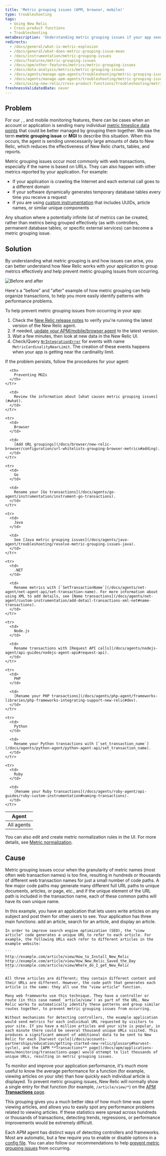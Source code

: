 ```yaml
---
title: 'Metric grouping issues (APM, browser, mobile)'
type: troubleshooting
tags:
  - Using New Relic
  - Cross-product functions
  - Troubleshooting
metaDescription: 'Understanding metric grouping issues if your app sends too many metrics to New Relic, preventing MGI from occurring, and troubleshooting steps.'
redirects:
  - /docs/general/what-is-metric-explosion
  - /docs/general/what-does-metric-grouping-issue-mean
  - /docs/instrumentation/metric-grouping-issues
  - /docs/features/metric-grouping-issues
  - /docs/apm/other-features/metrics/metric-grouping-issues
  - /docs/data-analysis/metrics/metric-grouping-issues
  - /docs/agents/manage-apm-agents/troubleshooting/metric-grouping-issues-0
  - /docs/agents/manage-apm-agents/troubleshooting/metric-grouping-issues
  - /docs/using-new-relic/cross-product-functions/troubleshooting/metric-grouping-issues
freshnessValidatedDate: never
---
```



## Problem

For our <InlinePopover type="apm" />, <InlinePopover type="browser" />, and mobile monitoring features, there can be cases when an account or application is sending many individual [metric timeslice data points](/docs/data-analysis/metrics/analyze-your-metrics/data-collection-metric-timeslice-event-data#timeslice-data) that could be better managed by grouping them together. We use the term **metric grouping issue** or **MGI** to describe this situation. When this occurs, the agent is sending unnecessarily large amounts of data to New Relic, which reduces the effectiveness of New Relic charts, tables, and reports.

Metric grouping issues occur most commonly with web transactions, especially if the name is based on URLs. They can also happen with other metrics reported by your application. For example:

* If your application is crawling the Internet and each external call goes to a different domain
* If your software dynamically generates temporary database tables every time you receive a request
* If you are using [custom instrumentation](/docs/agents/manage-apm-agents/agent-metrics/custom-instrumentation) that includes UUIDs, article names, or similar unique components

Any situation where a potentially infinite list of metrics can be created, rather than metrics being grouped effectively (as with controllers, permanent database tables, or specific external services) can become a metric grouping issue.

## Solution

By understanding what metric grouping is and how issues can arise, you can better understand how New Relic works with your application to group metrics effectively and help prevent metric grouping issues from occurring.

<img
  title=" Before and after"
  alt=" Before and after"
  src={solutionsMetricGrouping}
/>

<figcaption>
  Here's a "before" and "after" example of how metric grouping can help organize transactions, to help you more easily identify patterns with performance problems.
</figcaption>

To help prevent metric grouping issues from occurring in your app:

1. Check the [New Relic release notes](/docs/release-notes) to verify you're running the latest version of the New Relic agent.
2. If needed, [update your APM/mobile/browser agent](/docs/agents/manage-apm-agents/installation/update-new-relic-agent) to the latest version.
3. Wait a few minutes, then look at new data in the New Relic UI.
4. Check/Query [`NrIntegrationError`](/docs/data-apis/manage-data/nrintegrationerror/) for events with name `MetricCardinalityNearLimit`. The creation of these events happens when your app is getting near the cardinality limit.

If the problem persists, follow the procedures for your agent:

<table>
  <thead>
    <tr>
      <th>
        Agent
      </th>

      <th>
        Preventing MGIs
      </th>
    </tr>
  </thead>

  <tbody>
    <tr>
      <td>
        All agents
      </td>

      <td>
        Review the information about [what causes metric grouping issues](#what).
      </td>
    </tr>

    <tr>
      <td>
        Browser
      </td>

      <td>
        [Add URL groupings](/docs/browser/new-relic-browser/configuration/url-whitelists-grouping-browser-metrics#adding).
      </td>
    </tr>

    <tr>
      <td>
        Go
      </td>

      <td>
        Rename your [Go transactions](/docs/agents/go-agent/instrumentation/instrument-go-transactions).
      </td>
    </tr>

    <tr>
      <td>
        Java
      </td>

      <td>
        See [Java metric grouping issues](/docs/agents/java-agent/troubleshooting/resolve-metric-grouping-issues-java).
      </td>
    </tr>

    <tr>
      <td>
        .NET
      </td>

      <td>
        Rename metrics with [`SetTransactionName`](/docs/agents/net-agent/net-agent-api/set-transaction-name). For more information about using XML to add details, see [Name transactions](/docs/agents/net-agent/custom-instrumentation/add-detail-transactions-xml-net#name-transactions).
      </td>
    </tr>

    <tr>
      <td>
        Node.js
      </td>

      <td>
        Rename transactions with [Request API calls](/docs/agents/nodejs-agent/api-guides/nodejs-agent-api#request-api).
      </td>
    </tr>

    <tr>
      <td>
        PHP
      </td>

      <td>
        [Rename your PHP transactions](/docs/agents/php-agent/frameworks-libraries/php-frameworks-integrating-support-new-relic#dev).
      </td>
    </tr>

    <tr>
      <td>
        Python
      </td>

      <td>
        Rename your Python transactions with [`set_transaction_name`](/docs/agents/python-agent/python-agent-api/set_transaction_name).
      </td>
    </tr>

    <tr>
      <td>
        Ruby
      </td>

      <td>
        [Rename your Ruby transactions](/docs/agents/ruby-agent/api-guides/ruby-custom-instrumentation#naming-transactions).
      </td>
    </tr>
  </tbody>
</table>

You can also edit and create metric normalization rules in the UI. For more details, see [Metric normalization](/docs/new-relic-solutions/new-relic-one/ui-data/metric-normalization-rules).

## Cause

Metric grouping issues occur when the granularity of metric names (most often web transaction names) is too fine, resulting in hundreds or thousands of different web transaction names for just a small number of code paths. A few major code paths may generate many different full URL paths to unique documents, articles, or page, etc., and if the unique element of the URL path is included in the transaction name, each of these common paths will have its own unique name.

<CollapserGroup>
  <Collapser
    id="example"
    title="MGI example"
  >
    In this example, you have an application that lets users write articles on any subject and post them for other users to see. Your application has three main functions: add an article, search for an article, and display an article.

    In order to improve search engine optimization (SEO), the "view article" code generates a unique URL to refer to each article. For example, the following URLs each refer to different articles in the example website:

    ```
    http://example.com/article/view/How_to_Install_New_Relic
    http://example.com/article/view/How_New_Relic_Saved_the_Day
    http://example.com/article/view/Where_do_I_get_New_Relic
    ```

    All three articles are different; they contain different content and their URLs are different. However, the code path that generates each article is the same: they all use the "view article" function.

    Many web frameworks use this technique. They have a controller or route (in this case named `article/view`) as part of the URL. New Relic works to automatically identify these patterns and group similar routes together, to prevent metric grouping issues from occurring.

    Without mechanisms for detecting controllers, the example application would send metrics for each individual URL requested by visitors to your site. If you have a million articles and your site is popular, in each minute there could be several thousand unique URLs visited. This produces a significant amount of additional data to be sent to New Relic for each [harvest cycle](/docs/accounts-partnerships/education/getting-started-new-relic/glossary#harvest-cycle), and the [APM **Transactions** page](/docs/apm/applications-menu/monitoring/transactions-page) would attempt to list thousands of unique URLs, resulting in metric grouping issues.
  </Collapser>
</CollapserGroup>

To monitor and improve your application performance, it's much more useful to know the average performance for a function (for example, viewing articles on your site) than how quickly each individual article is displayed. To prevent metric grouping issues, New Relic will normally show a single entry for that function (for example, `/article/view/*`) on the [APM **Transactions** page](/docs/apm/applications-menu/monitoring/transactions-page).

This grouping gives you a much better idea of how much time was spent viewing articles, and allows you to easily spot any performance problems related to viewing articles. If these statistics were spread across hundreds or thousands of transactions, detecting trends, regressions, or performance improvements would be extremely difficult.

Each APM agent has distinct ways of detecting controllers and frameworks. Most are automatic, but a few require you to enable or disable options in a [config file](/docs/agents/manage-apm-agents/configuration/configure-agent). You can also follow our recommendations to help [prevent metric grouping issues](#prevent) from occurring.

